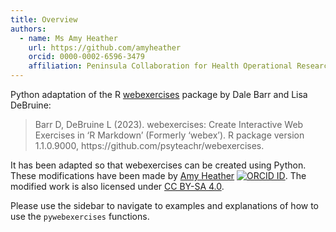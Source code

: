 ```yaml
---
title: Overview
authors:
  - name: Ms Amy Heather
    url: https://github.com/amyheather
    orcid: 0000-0002-6596-3479
    affiliation: Peninsula Collaboration for Health Operational Research and Data Science (PenCHORD), University of Exeter Medical School
---
```


Python adaptation of the R [webexercises](https://github.com/PsyTeachR/webexercises) package by Dale Barr and Lisa DeBruine:

> Barr D, DeBruine L (2023). webexercises: Create Interactive Web Exercises in 'R Markdown' (Formerly 'webex'). R package version 1.1.0.9000, https://github.com/psyteachr/webexercises.

It has been adapted so that webexercises can be created using Python. These modifications have been made by [Amy Heather](https://github.com/amyheather) [![ORCID ID](assets/orcid.png)](https://orcid.org/0000-0002-6596-3479). The modified work is also licensed under [CC BY-SA 4.0](https://creativecommons.org/licenses/by-sa/4.0/).

Please use the sidebar to navigate to examples and explanations of how to use the `pywebexercises` functions.

